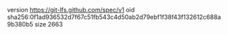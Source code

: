 version https://git-lfs.github.com/spec/v1
oid sha256:0f1ad936532d7f67c51fb543c4d50ab2d79ebf1f38f43f132612c688a9b380b5
size 2663
